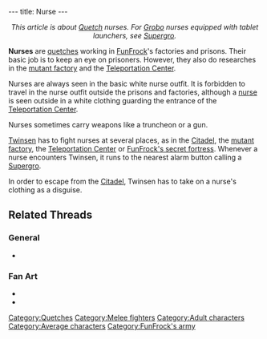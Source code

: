 ---
title: Nurse
---

{{Enemy|
Name=Nurse|
Image=Nurse2.gif|
Level=None|
Reaction=Steps backwards|
Recovery=Fast|
Rate=Slow|
Damage=Few|
Range=Melee|
Speed=Medium}}

<center>''This article is about [[Quetch]] nurses. For [[Grobo]] nurses equipped with tablet launchers, see [[Supergro]].''</center>

'''Nurses''' are [[quetch]]es working in [[FunFrock]]'s factories and prisons. Their basic job is to keep an eye on prisoners. However, they also do researches in the [[mutant factory]] and the [[Teleportation Center]].

Nurses are always seen in the basic white nurse outfit. It is forbidden to travel in the nurse outfit outside the prisons and factories, although a [[Teleportation Center guard|nurse]] is seen outside in a white clothing guarding the entrance of the [[Teleportation Center]].

Nurses sometimes carry weapons like a truncheon or a gun.

[[Twinsen]] has to fight nurses at several places, as in the [[Citadel]], the [[mutant factory]], the [[Teleportation Center]] or [[FunFrock's secret fortress]]. Whenever a nurse encounters Twinsen, it runs to the nearest alarm button calling a [[Supergro]].

In order to escape from the [[Citadel]], Twinsen has to take on a nurse's clothing as a disguise.

==Related Threads==
===General===
* {{thread|id=10423|title=Shocking Images! (E! True Hollywood story)}}
===Fan Art===
* {{thread|id=10242|title=Random collection}}
* {{post|id=67043|title=Lba3}}

[[Category:Quetches]]
[[Category:Melee fighters]]
[[Category:Adult characters]]
[[Category:Average characters]]
[[Category:FunFrock's army]]